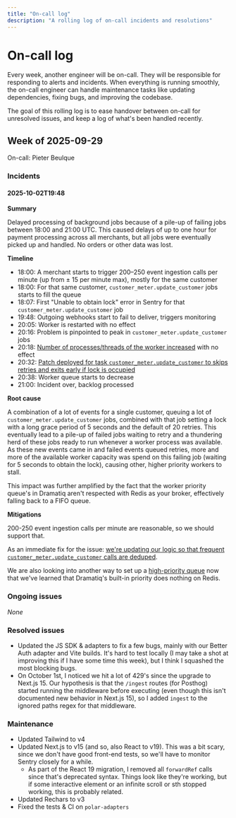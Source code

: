 ```yaml
---
title: "On-call log"
description: "A rolling log of on-call incidents and resolutions"
---
```


# On-call log

Every week, another engineer will be on-call. They will be responsible for responding to alerts and incidents.
When everything is running smoothly, the on-call engineer can handle maintenance tasks like updating dependencies, fixing bugs, and improving the codebase.

The goal of this rolling log is to ease handover between on-call for unresolved issues, and keep a log of what's been handled recently.

## Week of 2025-09-29

On-call: Pieter Beulque

### Incidents

#### 2025-10-02T19:48

**Summary**

Delayed processing of background jobs because of a pile-up of failing jobs between 18:00 and 21:00 UTC.
This caused delays of up to one hour for payment processing across all merchants, but all jobs were eventually picked up and handled.
No orders or other data was lost.

**Timeline**

- 18:00: A merchant starts to trigger 200–250 event ingestion calls per minute (up from ± 15 per minute max), mostly for the same customer
- 18:00: For that same customer, `customer_meter.update_customer` jobs starts to fill the queue
- 18:07: First "Unable to obtain lock" error in Sentry for that `customer_meter.update_customer` job
- 19:48: Outgoing webhooks start to fail to deliver, triggers monitoring
- 20:05: Worker is restarted with no effect
- 20:16: Problem is pinpointed to peak in `customer_meter.update_customer` jobs
- 20:18: [Number of processes/threads of the worker increased](https://github.com/polarsource/polar/commit/61e5f973ab46c55b1c11a9da744695b760884ad5) with no effect
- 20:32: [Patch deployed for task `customer_meter.update_customer` to skips retries and exits early if lock is occupied](https://github.com/polarsource/polar/commit/a67530c3d169920fdbad7fc9437bea94d88b9b96)
- 20:38: Worker queue starts to decrease
- 21:00: Incident over, backlog processed

**Root cause**

A combination of a lot of events for a single customer, queuing a lot of `customer_meter.update_customer` jobs, combined with that job setting a lock with a long grace period of 5 seconds and the default of 20 retries. This eventually lead to a pile-up of failed jobs waiting to retry and a thundering herd of these jobs ready to run whenever a worker process was available. As these new events came in and failed events queued retries, more and more of the available worker capacity was spend on this failing job (waiting for 5 seconds to obtain the lock), causing other, higher priority workers to stall. 

This impact was further amplified by the fact that the worker priority queue's in Dramatiq aren't respected with Redis as your broker, effectively falling back to a FIFO queue.

**Mitigations**

200-250 event ingestion calls per minute are reasonable, so we should support that.

As an immediate fix for the issue: [we're updating our logic so that frequent `customer_meter.update_customer` calls are deduped](https://github.com/polarsource/polar/issues/7146).

We are also looking into another way to set up a [high-priority queue](https://github.com/polarsource/polar/issues/7149) now that we've learned that Dramatiq's built-in priority does nothing on Redis.


### Ongoing issues

_None_

### Resolved issues

- Updated the JS SDK & adapters to fix a few bugs, mainly with our Better Auth adapter and Vite builds. It's hard to test locally (I may take a shot at improving this if I have some time this week), but I think I squashed the most blocking bugs.
- On October 1st, I noticed we hit a lot of 429's since the upgrade to Next.js 15. Our hypothesis is that the `/ingest` routes (for Posthog) started running the middleware before executing (even though this isn't documented new behavior in Next.js 15), so I added `ingest` to the ignored paths regex for that middleware.

### Maintenance

- Updated Tailwind to v4
- Updated Next.js to v15 (and so, also React to v19). This was a bit scary, since we don't have good front-end tests, so we'll have to monitor Sentry closely for a while.
  - As part of the React 19 migration, I removed all `forwardRef` calls since that's deprecated syntax. Things look like they're working, but if some interactive element or an infinite scroll or sth stopped working, this is probably related.
- Updated Rechars to v3
- Fixed the tests & CI on `polar-adapters`

